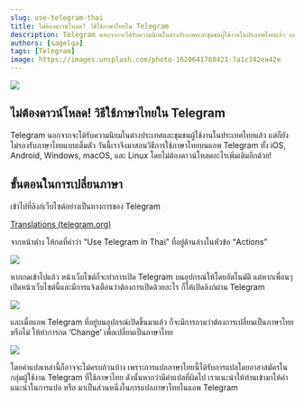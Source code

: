 ```yaml
---
slug: use-telegram-thai
title: ไม่ต้องดาวน์โหลด! วิธีใช้ภาษาไทยใน Telegram
description: Telegram นอกจากจะได้รับความนิยมในต่างประเทศและชุมชนผู้ใช้งานในประเทศไทยแล้ว แต่ก็ยังไม่รองรับภาษาไทยแบบเต็มตัว วันนี้เราจึงมาสอนวิธีการใช้ภาษาไทยบนแอพ Telegram ทั้ง iOS, Android, Windows, macOS, และ Linux โดยไม่ต้องดาวน์โหลดอะไรเพิ่มเติมอีกด้วย!
authors: [sagelga]
tags: [Telegram]
image: https://images.unsplash.com/photo-1620641788421-7a1c342ea42e
---
```


![](https://cdn-images-1.medium.com/max/2000/1*jUPvBZ7xo7lKI2ahjnQxOA.jpeg)

## ไม่ต้องดาวน์โหลด! วิธีใช้ภาษาไทยใน Telegram

Telegram นอกจากจะได้รับความนิยมในต่างประเทศและชุมชนผู้ใช้งานในประเทศไทยแล้ว แต่ก็ยังไม่รองรับภาษาไทยแบบเต็มตัว วันนี้เราจึงมาสอนวิธีการใช้ภาษาไทยบนแอพ Telegram ทั้ง iOS, Android, Windows, macOS, และ Linux โดยไม่ต้องดาวน์โหลดอะไรเพิ่มเติมอีกด้วย!

## ขั้นตอนในการเปลี่ยนภาษา

เข้าไปที่ลิงก์เว็บไซต์อย่างเป็นทางการของ Telegram

[Translations (telegram.org)](https://translations.telegram.org/thaith/)

จากหน้าต่าง ให้กดที่คำว่า “Use Telegram in Thai” ที่อยู่ด้านล่างในหัวข้อ “Actions”

![](https://cdn-images-1.medium.com/max/2048/0*Et22zdHZCdmZRYcN.png)

หากกดเข้าไปแล้ว หน้าเว็บไซต์ก็จะทำการเปิด Telegram บนอุปกรณ์ให้โดยอัตโนมัติ แต่หากเพื่อนๆ เปิดหน้าเว็บไซต์นี้และมีการแจ้งเตือนว่าต้องการเปิดด้วยอะไร ก็ให้เปิดลิงก์ผ่าน Telegram

![](https://cdn-images-1.medium.com/max/2048/0*C9DMX07eSMeHqgz7.png)

และเมื่อแอพ Telegram ที่อยู่บนอุปกรณ์เปิดขึ้นมาแล้ว ก็จะมีการถามว่าต้องการเปลี่ยนเป็นภาษาไทยหรือไม่ ให้ทำการกด ‘Change’ เพื่อเปลี่ยนเป็นภาษาไทย

![](https://cdn-images-1.medium.com/max/2048/0*oLqB7xtYzBCnggIe.png)

โดยคำแปลเหล่านี้ก็อาจจะไม่ครบถ้วนบ้าง เพราะการแปลภาษาไทยนี้ได้รับการแปลโดยอาสาสมัครในกลุ่มผู้ใช้งาน Telegram ที่ใช้ภาษาไทย ดังนั้นหากว่ามีคำแปลที่ผิดไป เราแนะนำให้ท่านเข้ามาให้คำแนะนำในการแปล หรือ มาเป็นส่วนหนึ่งในการแปลภาษาไทยในแอพ Telegram
